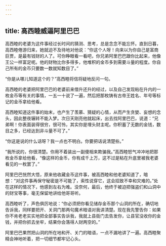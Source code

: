 ```yaml
---
---
---
```

title: 高西睦威逼阿里巴巴
---




高西睦的老婆为这件事经过长时间的猜测、思考，总是念念不能忘怀。直到日暮，高西睦倦游归来，她就迫不及待地对他说：“你这个人呀！向来以为你自己是富商巨贾，是最有钱财的人了。可你睁眼看一看吧，你兄弟阿里巴巴跟你比起来，他像王公一样富足呢。他的财物比你多得多，他堆积的金币多到需要斗量的程度。你自己所有的金币只要数一数就知数目了。”

“你是从哪儿知道这个的？”高西睦将信将疑地反问一句。

高西睦的老婆把阿里巴巴的老婆前来借升还升的经过，以及自己发现粘在升内的一枚金币等有关的事情，一五一十说了一遍，然后把那枚铸有古帝王姓名、年号等标记的金币拿给他看。

高西睦知道这件事的始末，也产生了羡慕、猜疑的心情，从而产生贪婪、妄想的念头，因此整夜辗转不能入梦。次日天刚亮他就起床，出去找阿里巴巴，说道：“兄弟啊！你表面装得很穷，很可怜，其实你是埋头财主呢。你积蓄了无数的金钱，数目之多，已经达到非斗量不可了。”

“你这是说的什么话呀？我一点也不明白。你要把话说清楚些。”

“我所说的，你很清楚。你用不着装出一副傻相来欺骗我。”高西睦怒气冲冲地把那枚金币拿给他看，“像这样的金币，你有成千上万，这不过是粘在升底里被我老婆看见的一枚罢了。”

阿里巴巴恍然大悟，原来他收藏金币这件事，被高西睦和他老婆知道了，暗想：“对这件事再保守秘密是不可能了，索性说穿它，这会招致不幸和灾难的。”处在这样的情况下，他感到左右为难。没奈何，最后，他终于被迫把强盗们和山洞中的财宝等事，毫无保留地讲给他哥哥听。

高西睦听了，声色俱厉地说：“你必须把你看见储存金币那个山洞的所在，确切地告诉我，同样要把开、关洞门那两句魔术暗语对我讲清楚。现在我先警告你：如果你不肯老老实实地把全部事实告诉我，我就上县衙门去告发你，让县官没收你的金钱，并把你抓去坐牢，结果你会落得人财两空的。”

阿里巴巴果然把山洞的所在地和开、关门的暗语，一点不漏地讲了一遍。高西睦聚精会神地听着，把一切细节都牢记心头。